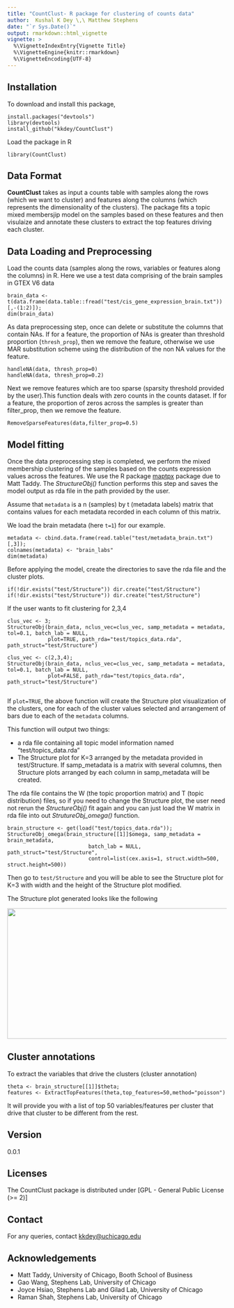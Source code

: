 ```yaml
---
title: "CountClust- R package for clustering of counts data"
author:  Kushal K Dey \,\ Matthew Stephens
date: "`r Sys.Date()`"
output: rmarkdown::html_vignette
vignette: >
  %\VignetteIndexEntry{Vignette Title}
  %\VignetteEngine{knitr::rmarkdown}
  %\VignetteEncoding{UTF-8}
---
```


## Installation

To download and install this package, 

```
install.packages("devtools")
library(devtools)
install_github("kkdey/CountClust")
```

Load the package in R

```
library(CountClust)
```

## Data Format

**CountClust** takes as input a counts table with samples along the rows (which we want to cluster) and features along the columns (which represents the dimensionality of the clusters). The package fits a topic mixed membersjip model on the samples based on these features and then visulaize and annotate these clusters to extract the top features driving each cluster.

## Data Loading and Preprocessing

Load the counts data (samples along the rows, variables or features along the columns) in R. Here we use a test data comprising of the brain samples in GTEX V6 data

```
brain_data <- t(data.frame(data.table::fread("test/cis_gene_expression_brain.txt"))[,-(1:2)]);
dim(brain_data)
```
As data preprocessing step, once can delete or substitute the columns that contain NAs. If for a feature, the proportion of NAs is greater than threshold proportion (`thresh_prop`), then we remove the feature, otherwise we use MAR substitution scheme using the distribution of the non NA values for the feature. 

```
handleNA(data, thresh_prop=0)
handleNA(data, thresh_prop=0.2)
```

Next we remove features which are too sparse (sparsity threshold provided by the user).This function deals with zero counts in the counts dataset. If for a feature, the proportion of zeros across the samples is greater than filter_prop, then we remove the feature.

```
RemoveSparseFeatures(data,filter_prop=0.5)
```

## Model fitting

Once the data preprocessing step is completed, we perform the mixed membership clustering of the samples based on the counts expression values across the features. We use the R package [maptpx](https://cran.r-project.org/web/packages/maptpx/index.html) package due to Matt Taddy. The *StructureObj()* function performs this step and saves the model output as rda file in the path provided by the user.

Assume that `metadata` is a n (samples) by t (metadata labels) matrix that contains values for each metadata recorded in each column of this matrix. 

We load the brain metadata (here `t=1`) for our example.  

```
metadata <- cbind.data.frame(read.table("test/metadata_brain.txt")[,3]);
colnames(metadata) <- "brain_labs"
dim(metadata)
```

Before applying the model, create the directories to save the rda file and the cluster plots.

```
if(!dir.exists("test/Structure")) dir.create("test/Structure")
if(!dir.exists("test/Structure")) dir.create("test/Structure")
```

If the user wants to fit clustering for 2,3,4

```
clus_vec <- 3;
StructureObj(brain_data, nclus_vec=clus_vec, samp_metadata = metadata, tol=0.1, batch_lab = NULL,
             plot=TRUE, path_rda="test/topics_data.rda", path_struct="test/Structure")
```

```
clus_vec <- c(2,3,4);
StructureObj(brain_data, nclus_vec=clus_vec, samp_metadata = metadata, tol=0.1, batch_lab = NULL,
             plot=FALSE, path_rda="test/topics_data.rda", path_struct="test/Structure")
                         
```

If `plot=TRUE`, the above function will create the Structure plot visualization of the clusters, one for each of the cluster values selected and arrangement of bars due to each of the `metadata` columns. 

This function will output two things:

-  a rda file containing all topic model information named "test/topics_data.rda" 
-  The Structure plot for K=3 arranged by the metadata provided in test/Structure. If samp_metadata is a matrix 
   with several columns, then Structure plots arranged by each column in samp_metadata will be created.

The rda file contains the W (the topic proportion matrix) and T (topic distribution) files, so if you need to change the Structure plot, the user need not rerun the *StructureObj()* fit again and you can just load the W matrix in rda file into out *StrutureObj_omega()* function.

```
brain_structure <- get(load("test/topics_data.rda"));
StructureObj_omega(brain_structure[[1]]$omega, samp_metadata = brain_metadata, 
                          batch_lab = NULL, path_struct="test/Structure",
                          control=list(cex.axis=1, struct.width=500, struct.height=500))
```

Then go to `test/Structure` and you will be able to see the Structure plot for K=3 with width and the height
of the Structure plot modified.

The Structure plot generated looks like the following

<img src='../test/Structure/clus_3/struct_clus_3_labs.png' style="width:550px;height:300px;">

## Cluster annotations

To extract the variables that drive the clusters (cluster annotation)

```
theta <- brain_structure[[1]]$theta;
features <- ExtractTopFeatures(theta,top_features=50,method="poisson")
```
It will provide you with a list of top 50 variables/features per cluster that drive that cluster to be
different from the rest.

## Version
0.0.1

## Licenses

The CountClust package is distributed under [GPL - General Public License (>= 2)]

## Contact

For any queries, contact [kkdey@uchicago.edu](kkdey@uchicago.edu)

## Acknowledgements

- Matt Taddy, University of Chicago, Booth School of Business
- Gao Wang, Stephens Lab, University of Chicago
- Joyce Hsiao, Stephens Lab and Gilad Lab, University of Chicago
- Raman Shah, Stephens Lab, University of Chicago


